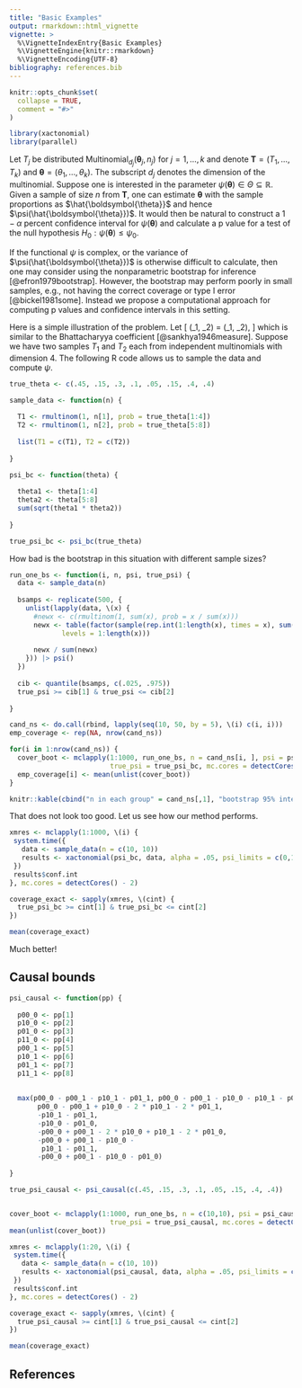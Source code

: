 ```yaml
---
title: "Basic Examples"
output: rmarkdown::html_vignette
vignette: >
  %\VignetteIndexEntry{Basic Examples}
  %\VignetteEngine{knitr::rmarkdown}
  %\VignetteEncoding{UTF-8}
bibliography: references.bib
---
```


```r
knitr::opts_chunk$set(
  collapse = TRUE,
  comment = "#>"
)
```

```r
library(xactonomial)
library(parallel)
```

Let $T_j$ be distributed $\mbox{Multinomial}_{d_j}(\boldsymbol{\theta}_j, n_j)$ for $j = 1, \ldots, k$ and denote $\boldsymbol{T} = (T_1, \ldots, T_k)$ and $\boldsymbol{\theta} = (\theta_1, \ldots, \theta_k)$. The subscript $d_j$ denotes the dimension of the multinomial. Suppose one is interested in the parameter $\psi(\boldsymbol{\theta}) \in \Theta \subseteq \mathbb{R}$. Given a sample of size $n$ from $\boldsymbol{T}$, one can estimate $\boldsymbol{\theta}$ with the sample proportions as $\hat{\boldsymbol{\theta}}$ and hence $\psi(\hat{\boldsymbol{\theta}})$. It would then be natural to construct a $1 - \alpha$ percent confidence interval for $\psi(\boldsymbol{\theta})$ and calculate a p value for a test of the null hypothesis $H_0: \psi(\boldsymbol{\theta}) \leq \psi_0$. 

If the functional $\psi$ is complex, or the variance of $\psi(\hat{\boldsymbol{\theta}})$ is otherwise difficult to calculate, then one may consider using the nonparametric bootstrap for inference [@efron1979bootstrap]. However, the bootstrap may perform poorly in small samples, e.g., not having the correct coverage or type I error [@bickel1981some]. Instead we propose a computational approach for computing p values and confidence intervals in this setting. 

Here is a simple illustration of the problem. Let 
\[
\psi(\theta_1, \theta_2) = \sum \sqrt(\theta_1, \theta_2), 
\]
which is similar to the Bhattacharyya coefficient [@sankhya1946measure]. Suppose we have two samples $T_1$ and $T_2$ each from independent multinomials with dimension 4. The following R code allows us to sample the data and compute $\psi$. 

```r
true_theta <- c(.45, .15, .3, .1, .05, .15, .4, .4)

sample_data <- function(n) {
  
  T1 <- rmultinom(1, n[1], prob = true_theta[1:4])
  T2 <- rmultinom(1, n[2], prob = true_theta[5:8])
  
  list(T1 = c(T1), T2 = c(T2))
  
}

psi_bc <- function(theta) {
  
  theta1 <- theta[1:4]
  theta2 <- theta[5:8]
  sum(sqrt(theta1 * theta2))
  
}

true_psi_bc <- psi_bc(true_theta)
```



How bad is the bootstrap in this situation with different sample sizes? 


```r
run_one_bs <- function(i, n, psi, true_psi) {
  data <- sample_data(n)
  
  bsamps <- replicate(500, {
    unlist(lapply(data, \(x) {
      #newx <- c(rmultinom(1, sum(x), prob = x / sum(x)))
      newx <- table(factor(sample(rep.int(1:length(x), times = x), sum(x), replace = TRUE), 
             levels = 1:length(x)))
      
      newx / sum(newx)
    })) |> psi()
  })
  
  cib <- quantile(bsamps, c(.025, .975))
  true_psi >= cib[1] & true_psi <= cib[2]
    
}

cand_ns <- do.call(rbind, lapply(seq(10, 50, by = 5), \(i) c(i, i)))
emp_coverage <- rep(NA, nrow(cand_ns))

for(i in 1:nrow(cand_ns)) {
  cover_boot <- mclapply(1:1000, run_one_bs, n = cand_ns[i, ], psi = psi_bc, 
                         true_psi = true_psi_bc, mc.cores = detectCores() - 4)
  emp_coverage[i] <- mean(unlist(cover_boot))
}

knitr::kable(cbind("n in each group" = cand_ns[,1], "bootstrap 95% interval coverage" = emp_coverage))
```

That does not look too good. Let us see how our method performs. 


```r

xmres <- mclapply(1:1000, \(i) {
 system.time({
   data <- sample_data(n = c(10, 10))
   results <- xactonomial(psi_bc, data, alpha = .05, psi_limits = c(0,1))
 })
 results$conf.int
}, mc.cores = detectCores() - 2)

coverage_exact <- sapply(xmres, \(cint) {
  true_psi_bc >= cint[1] & true_psi_bc <= cint[2]
})

mean(coverage_exact)
```


Much better!

## Causal bounds

```r
psi_causal <- function(pp) {
  
  p00_0 <- pp[1]
  p10_0 <- pp[2]
  p01_0 <- pp[3]
  p11_0 <- pp[4]
  p00_1 <- pp[5]
  p10_1 <- pp[6]
  p01_1 <- pp[7]
  p11_1 <- pp[8]
  
  
  max(p00_0 - p00_1 - p10_1 - p01_1, p00_0 - p00_1 - p10_0 - p10_1 - p01_0, 
       p00_0 - p00_1 + p10_0 - 2 * p10_1 - 2 * p01_1, 
       -p10_1 - p01_1, 
       -p10_0 - p01_0, 
       -p00_0 + p00_1 - 2 * p10_0 + p10_1 - 2 * p01_0, 
       -p00_0 + p00_1 - p10_0 - 
        p10_1 - p01_1, 
       -p00_0 + p00_1 - p10_0 - p01_0)
  
}

true_psi_causal <- psi_causal(c(.45, .15, .3, .1, .05, .15, .4, .4))


cover_boot <- mclapply(1:1000, run_one_bs, n = c(10,10), psi = psi_causal, 
                         true_psi = true_psi_causal, mc.cores = detectCores() - 4)
mean(unlist(cover_boot))

xmres <- mclapply(1:20, \(i) {
 system.time({
   data <- sample_data(n = c(10, 10))
   results <- xactonomial(psi_causal, data, alpha = .05, psi_limits = c(-1,1))
 })
 results$conf.int
}, mc.cores = detectCores() - 2)

coverage_exact <- sapply(xmres, \(cint) {
  true_psi_causal >= cint[1] & true_psi_causal <= cint[2]
})

mean(coverage_exact)

```


## References
